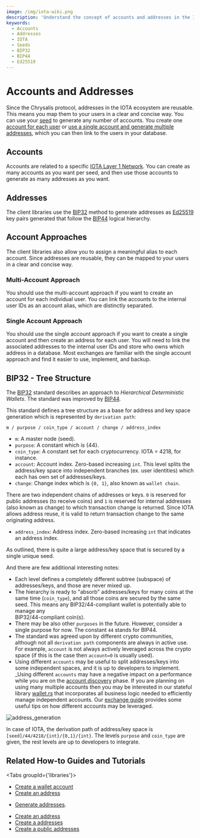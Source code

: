 ```yaml
---
image: /img/iota-wiki.png
description: 'Understand the concept of accounts and addresses in the IOTA ecosystem, the differences between the multi-account and single account approaches, and the BIP32 tree structure for address and key space generation.'
keywords:
  - Accounts
  - Addresses
  - IOTA
  - Seeds
  - BIP32
  - BIP44
  - Ed25519
---
```



# Accounts and Addresses

Since the Chrysalis protocol, addresses in the IOTA ecosystem are reusable. This means you map them to your
users in a clear and concise way. You can use your [seed](seed-mnemonics.mdx) to generate any number of accounts. You create
one [account for each user](#single-account-approach)
or [use a single account and generate multiple addresses](#multiple-account-approach),
which you can then link to the users in your database.

## Accounts

Accounts are related to a specific [IOTA Layer 1 Network](../../explanations/what-is-shimmer/layer-1-landscape.md). You can create as many accounts as you want per seed, and then use those accounts to generate as many addresses as you want.

## Addresses

The client libraries use the [BIP32](#BIP32-tree-structure) method to generate
addresses as [Ed25519](https://en.wikipedia.org/wiki/EdDSA#Ed25519) key pairs generated that follow the
[BIP44](https://github.com/bitcoin/bips/blob/master/bip-0044.mediawiki) logical hierarchy.

## Account Approaches

The client libraries also allow you to assign a meaningful alias to each account. Since addresses are reusable, they can be mapped to your users in a clear and concise way.

### Multi-Account Approach

You should use the multi-account approach if you want to create an account for each individual user. You can link the accounts to the internal user IDs as an account alias, which are distinctly separated.

### Single Account Approach

You should use the single account approach if you want to create a single account and then create an address for each user. You will need to link the associated addresses to the internal user IDs and store who owns which address in a database. Most exchanges are familiar with the single account approach and find it easier to use, implement, and backup.

## BIP32 - Tree Structure

The [BIP32](https://github.com/bitcoin/bips/blob/master/bip-0032.mediawiki) standard describes an approach to
_Hierarchical Deterministic Wallets_. The standard was improved by [BIP44](https://github.com/bitcoin/bips/blob/master/bip-0044.mediawiki).

This standard defines a tree structure as a base for address and key space generation which is represented by
`derivation path`:

```plaintext
m / purpose / coin_type / account / change / address_index
```

- `m`: A master node (seed).
- `purpose`: A constant which is {44}.
- `coin_type`: A constant set for each cryptocurrency. IOTA = 4218, for instance.
- `account`: Account index. Zero-based increasing `int`. This level splits the address/key space into independent
  branches (ex. user identities) which each has own set of addresses/keys.
- `change`: Change index which is `{0, 1}`, also known as `wallet chain`.

There are two independent chains of addresses or keys. `0` is reserved for public addresses (to receive coins) and `1` is
reserved for internal addresses (also known as change) to which transaction change is returned. Since IOTA allows address
reuse, it is valid to return transaction change to the same originating address.

- `address_index`: Address index. Zero-based increasing `int` that indicates an address index.

As outlined, there is quite a large address/key space that is secured by a single unique seed.

And there are few additional interesting notes:

- Each level defines a completely different subtree (subspace) of addresses/keys, and those are never mixed up.
- The hierarchy is ready to "absorb" addresses/keys for many coins at the same time (`coin_type`), and all those coins
  are secured by the same seed. This means any BIP32/44-compliant wallet is potentially able to manage any \
  BIP32/44-compliant coin(s).
- There may be also other `purposes` in the future. However, consider a single purpose for now. The constant `44` stands
  for BIP44.
- The standard was agreed upon by different crypto communities, although not all `derivation path` components are always in active use. For example, `account` is not always actively leveraged across the crypto space (if this is the case then `account=0` is usually used).
- Using different `accounts` may be useful to split addresses/keys into some independent spaces, and it is up to
  developers to implement. \_Using different `accounts` may have a negative impact on a performance while you are on the
  [account discovery](https://github.com/bitcoin/bips/blob/master/bip-0044.mediawiki#account-discovery) phase. If you are
  planning on using many multiple accounts then you may be interested in our stateful library
  [wallet.rs](https://wiki.iota.org/wallet.rs/welcome) that incorporates all business logic needed to efficiently manage
  independent accounts.
  Our [exchange guide](https://wiki.iota.org/docs/build/exchange-integration/exchange-integration-guide)
  provides some useful tips on how different accounts may be leveraged.

![address_generation](/img/libraries/address_generation.svg)

In case of IOTA, the derivation path of address/key space is `[seed]/44/4218/{int}/{0,1}/{int}`. The levels `purpose`
and `coin_type` are given, the rest levels are up to developers to integrate.

## Related How-to Guides and Tutorials

<Tabs groupId={'libraries'}>
<TabItem value="wallet.rs" label="wallet.rs">

- [Create a wallet account](https://wiki.iota.org/shimmer/wallet.rs/how_tos/accounts_and_addresses/create_a_wallet_account/)
- [Create an address](https://wiki.iota.org/shimmer/wallet.rs/how_tos/accounts_and_addresses/generate_address/)

</TabItem>
<TabItem value="iota.rs" label="iota.rs">

- [Generate addresses](https://wiki.iota.org/shimmer/iota.rs/how_tos/generate_addresses/).

</TabItem>
<TabItem value="iota.js" label="iota.js">

- [Create an address](https://wiki.iota.org/shimmer/iotajs/how_tos/address/)
- [Create a addresses](https://wiki.iota.org/shimmer/iotajs/tutorials/value-transactions/generate-addresses/)
- [Create a public addresses](https://wiki.iota.org/shimmer/iotajs/tutorials/value-transactions/public-addresses/)

</TabItem>

</Tabs>
